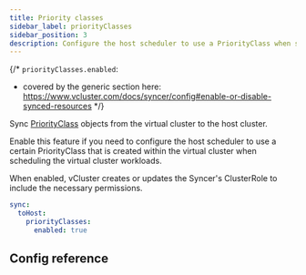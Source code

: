 ```yaml
---
title: Priority classes
sidebar_label: priorityClasses
sidebar_position: 3
description: Configure the host scheduler to use a PriorityClass when scheduling your virtual cluster workloads.
---
```



{/*
`priorityClasses.enabled`:
- covered by the generic section here: https://www.vcluster.com/docs/syncer/config#enable-or-disable-synced-resources
*/}

Sync [PriorityClass](https://kubernetes.io/docs/concepts/scheduling-eviction/pod-priority-preemption/#priorityclass) objects from the virtual cluster to the host cluster.

Enable this feature if you need to configure the host scheduler to use a certain PriorityClass that is created within the virtual cluster when scheduling the virtual cluster workloads.

When enabled, vCluster creates or updates the Syncer's ClusterRole to include the necessary permissions. 

```YAML
sync:
  toHost:
    priorityClasses:
      enabled: true
```

## Config reference

<EnableSwitch/>
